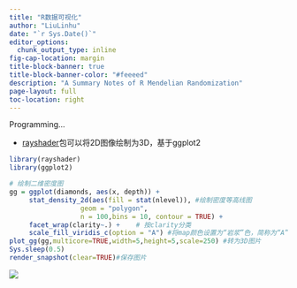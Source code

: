 ```yaml
---
title: "R数据可视化"
author: "LiuLinhu"
date: "`r Sys.Date()`"
editor_options: 
  chunk_output_type: inline
fig-cap-location: margin
title-block-banner: true
title-block-banner-color: "#feeeed"
description: "A Summary Notes of R Mendelian Randomization"
page-layout: full
toc-location: right
---
```


Programming...

-   [rayshader](https://www.rayshader.com/)包可以将2D图像绘制为3D，基于ggplot2

```r
library(rayshader)
library(ggplot2)

# 绘制二维密度图
gg = ggplot(diamonds, aes(x, depth)) +
     stat_density_2d(aes(fill = stat(nlevel)), #绘制密度等高线图
                  geom = "polygon",
                  n = 100,bins = 10, contour = TRUE) +
     facet_wrap(clarity~.) +    # 按clarity分类
     scale_fill_viridis_c(option = "A") #将map颜色设置为“岩浆”色，简称为“A”，共有“A”，“B”，“C”，“D”和“E”五种；
plot_gg(gg,multicore=TRUE,width=5,height=5,scale=250) #转为3D图片
Sys.sleep(0.5)
render_snapshot(clear=TRUE)#保存图片
```

![](https://liulinhu-1313975787.cos.ap-chengdu.myqcloud.com/202209230022523.png)
